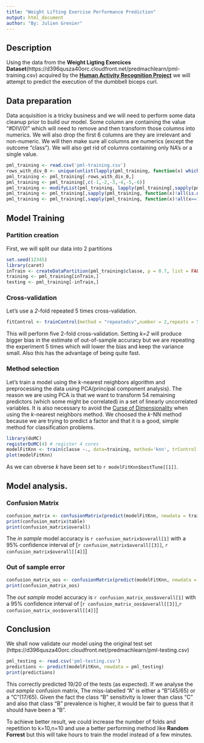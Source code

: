 ```yaml
---
title: "Weight Lifting Exercise Performance Prediction"
output: html_document
author: "By: Julien Grenier"
---
```



## Description
Using the data from the **Weight Ligting Exercices Dataset**(https://d396qusza40orc.cloudfront.net/predmachlearn/pml-training.csv) acquired by the [**Human Activity Recognition Project**](http://groupware.les.inf.puc-rio.br/har) we will attempt to predict the execution of the dumbbell biceps curl.

## Data preparation
Data acquisition is a tricky business and we will need to perform some data cleanup prior to build our model.
Some column are containing the value "#DIV/0!" which will need to remove and then transform those columns into numerics.
We will also drop the first 6 columns are they are irrelevant and non-numeric. We will then make sure all columns are numerics (except the outcome "class"). We will also get rid of columns containing only NA's or a single value.

```r
pml_training <- read.csv('pml-training.csv')
rows_with_div_0 <- unique(unlist(lapply(pml_training, function(x) which(x == '#DIV/0!'))))
pml_training <- pml_training[-rows_with_div_0,]
pml_training <- pml_training[,c(-1,-2,-3,-4,-5,-6)]
pml_training <- modifyList(pml_training, lapply(pml_training[,sapply(pml_training[,-154], is.factor)], as.numeric))
pml_training <- pml_training[,sapply(pml_training, function(x)!all(is.na(x)))]
pml_training <- pml_training[,sapply(pml_training, function(x)!all(x==1))]
```

## Model Training
### Partition creation
First, we will split our data into 2 partitions
```r
set.seed(12345)
library(caret)
inTrain <- createDataPartition(pml_training$classe, p = 0.7, list = FALSE)
training <- pml_training[inTrain,]
testing <- pml_training[-inTrain,]
```

### Cross-validation
Let's use a *2*-fold repeated 5 times cross-validation. 
```r
fitControl <- trainControl(method = "repeatedcv",number = 2,repeats = 5, allowParallel=TRUE)
```
This will perform five 2-fold cross-validation. Setting *k=2* will produce bigger bias in the estimate of out-of-sample accuracy but we are repeating the experiment 5 times which will lower the bias and keep the variance small. Also this has the advantage of being quite fast.

### Method selection
Let's train a model using the *k*-nearest neighbors algorithm and preprocessing the data using PCA(principal component analysis). The reason we are using PCA is that we want to transform 54 remaining predictors (which some might be correlated) in a set of linearly uncorrelated variables. It is also necessary to avoid the [Curse of Dimensionality](http://en.wikipedia.org/wiki/Curse_of_Dimensionality) when using the *k*-nearest neighbors method.
We choosed the *k*-NN method because we are trying to predict a factor and that it is a good, simple method for classification problems.

```r
library(doMC)
registerDoMC(4) # register 4 cores
modelFitKnn <- train(classe ~., data=training, method='knn', trControl = fitControl, preProcess=c("pca"))
plot(modelFitKnn)
```

As we can obverse *k* have been set to `r modelFitKnn$bestTune[[1]]`.

## Model analysis.

### Confusion Matrix
```r
confusion_matrix <- confusionMatrix(predict(modelFitKnn, newdata = training), training$classe)
print(confusion_matrix$table)
print(confusion_matrix$overall)
```

The *in sample* model accuracy is `r confusion_matrix$overall[1]` with a 95% confidence interval of [`r confusion_matrix$overall[[3]]`, `r confusion_matrix$overall[[4]]`]

### Out of sample error
```r
confusion_matrix_oos <- confusionMatrix(predict(modelFitKnn, newdata = testing), testing$classe)
print(confusion_matrix_oos)
```

The *out sample* model accuracy is `r confusion_matrix_oos$overall[1]` with a 95% confidence interval of [`r confusion_matrix_oos$overall[[3]]`,`r confusion_matrix_oos$overall[[4]]`]


## Conclusion

We shall now validate our model using the original test set (https://d396qusza40orc.cloudfront.net/predmachlearn/pml-testing.csv)

```r
pml_testing <- read.csv('pml-testing.csv')
predictions <- predict(modelFitKnn, newdata = pml_testing)
print(predictions)
```

This correctly predicted 19/20 of the tests (as expected). If we analyse the *out sample* confusion matrix, The miss-labelled "A" is either a "B"(45/65) or a "C"(17/65). Given the fact the class "B" sensitivity is lower than class "C" and also that class "B" prevalence is higher, it would be fair to guess that it should have been a "B". 

To achieve better result, we could increase the number of folds and repetition to k=10,n=10 and use a better performing method like **Random Forrest** but this will take hours to train the model instead of a few minutes.